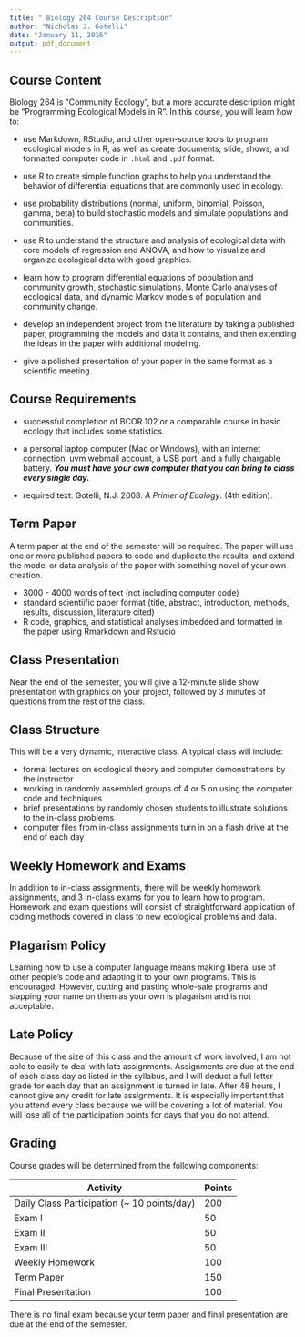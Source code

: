 ---
title: " Biology 264 Course Description"
author: "Nicholas J. Gotelli"
date: "January 11, 2016"
output: pdf_document
---

## Course Content

Biology 264 is "Community Ecology", but a more accurate description might be "Programming Ecological Models in R". In this course, you will learn how to:

- use Markdown, RStudio, and other open-source tools to program ecological models in R, as well as create documents, slide, shows, and formatted computer code in `.html` and `.pdf` format.

- use R to create simple function graphs to help you understand the behavior of differential equations that are commonly used in ecology.

- use probability distributions (normal, uniform, binomial, Poisson, gamma, beta) to build stochastic models and simulate populations and communities.

- use R to understand the structure and analysis of ecological data with core models of regression and ANOVA, and how to visualize and organize ecological data with good graphics.

- learn how to program differential equations of population and community growth, stochastic simulations, Monte Carlo analyses of ecological data, and dynamic Markov models of population and community change.

- develop an independent project from the literature by taking a published paper, programming the models and data it contains, and then extending the ideas in the paper with additional modeling.

- give a polished presentation of your paper in the same format as a scientific meeting.


## Course Requirements

- successful completion of BCOR 102 or a comparable course in basic ecology that includes some statistics.

- a personal laptop computer (Mac or Windows), with an internet connection, uvm webmail account, a USB port, and a fully chargable battery. ***You must have your own computer that you can bring to class every single day.***

- required text: Gotelli, N.J. 2008. *A Primer of Ecology*. (4th edition).

## Term Paper

A term paper at the end of the semester will be required. The paper will use one or more published papers to code and duplicate the results, and extend the model or data analysis of the paper with something novel of your own creation.

- 3000 - 4000 words of text (not including computer code)
- standard scientiific paper format (title, abstract, introduction, methods, results, discussion, literature cited)
- R code, graphics, and statistical analyses imbedded and formatted in the paper using Rmarkdown and Rstudio

## Class Presentation

Near the end of the semester, you will give a 12-minute slide show presentation with graphics on your project, followed by 3 minutes of questions from the rest of the class.

## Class Structure

This will be a very dynamic, interactive class. A typical class will include:

- formal lectures on ecological theory and computer demonstrations by the instructor
- working in randomly assembled groups of 4 or 5 on using the computer code and techniques
- brief presentations by randomly chosen students to illustrate solutions to the in-class problems
- computer files from in-class assignments turn in on a flash drive at the end of each day

## Weekly Homework and Exams

In addition to in-class assignments, there will be weekly homework assignments, and 3 in-class exams for you to learn how to program. Homework and exam questions will consist of straightforward application of coding methods covered in class to new ecological problems and data.

## Plagarism Policy

Learning how to use a computer language means making liberal use of other people's code and adapting it to your own programs. This is encouraged. However, cutting and pasting whole-sale programs and slapping your name on them as your own is plagarism and is not acceptable.

## Late Policy

Because of the size of this class and the amount of work involved, I am not able to easily to deal with late assignments. Assignments are due at the end of each class day as listed in the syllabus, and I will deduct a full letter grade for each day that an assignment is turned in late. After 48 hours, I cannot give any credit for late assignments. It is especially important that you attend every class because we will be covering a lot of material. You will lose all of the participation points for days that you do not attend.

## Grading

Course grades will be determined from the following components:


Activity | Points
------ | ----------
Daily Class Participation (~ 10 points/day) | 200
Exam I | 50
Exam II | 50
Exam III | 50
Weekly Homework | 100
Term Paper | 150
Final Presentation | 100

There is no final exam because your term paper and final presentation are due at the end of the semester. 

